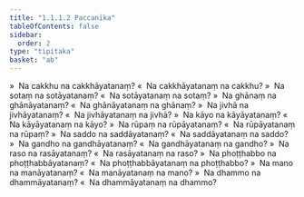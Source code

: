 ```yaml
---
title: "1.1.1.2 Paccanīka"
tableOfContents: false
sidebar:
  order: 2
type: "tipitaka"
basket: "ab"
---
```



<DynamicBreadcrumb />

<Division number="3">

<Paragraph number="27">
»  Na cakkhu na cakkhāyatanaṃ?
</Paragraph>

<Paragraph number="28">
«  Na cakkhāyatanaṃ na cakkhu?
</Paragraph>

<Paragraph number="29">
»  Na sotaṃ na sotāyatanaṃ?
</Paragraph>

<Paragraph number="30">
«  Na sotāyatanaṃ na sotaṃ?
</Paragraph>

<Paragraph number="31">
»  Na ghānaṃ na ghānāyatanaṃ?
</Paragraph>

<Paragraph number="32">
«  Na ghānāyatanaṃ na ghānaṃ?
</Paragraph>

<Paragraph number="33">
»  Na jivhā na jivhāyatanaṃ?
</Paragraph>

<Paragraph number="34">
«  Na jivhāyatanaṃ na jivhā?
</Paragraph>

<Paragraph number="35">
»  Na kāyo na kāyāyatanaṃ?
</Paragraph>

<Paragraph number="36">
«  Na kāyāyatanaṃ na kāyo?
</Paragraph>

<Paragraph number="37">
»  Na rūpaṃ na rūpāyatanaṃ?
</Paragraph>

<Paragraph number="38">
«  Na rūpāyatanaṃ na rūpaṃ?
</Paragraph>

<Paragraph number="39">
»  Na saddo na saddāyatanaṃ?
</Paragraph>

<Paragraph number="40">
«  Na saddāyatanaṃ na saddo?
</Paragraph>

<Paragraph number="41">
»  Na gandho na gandhāyatanaṃ?
</Paragraph>

<Paragraph number="42">
«  Na gandhāyatanaṃ na gandho?
</Paragraph>

<Paragraph number="43">
»  Na raso na rasāyatanaṃ?
</Paragraph>

<Paragraph number="44">
«  Na rasāyatanaṃ na raso?
</Paragraph>

<Paragraph number="45">
»  Na phoṭṭhabbo na phoṭṭhabbāyatanaṃ?
</Paragraph>

<Paragraph number="46">
«  Na phoṭṭhabbāyatanaṃ na phoṭṭhabbo?
</Paragraph>

<Paragraph number="47">
»  Na mano na manāyatanaṃ?
</Paragraph>

<Paragraph number="48">
«  Na manāyatanaṃ na mano?
</Paragraph>

<Paragraph number="49">
»  Na dhammo na dhammāyatanaṃ?
</Paragraph>

<Paragraph number="50">
«  Na dhammāyatanaṃ na dhammo?
</Paragraph>
</Division>